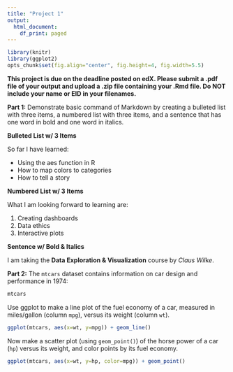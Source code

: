 ```yaml
---
title: "Project 1"
output:
  html_document:
    df_print: paged
---
```


```r
library(knitr)
library(ggplot2)
opts_chunk$set(fig.align="center", fig.height=4, fig.width=5.5)
```

**This project is due on the deadline posted on edX. Please submit a .pdf file of your output and upload a .zip file containing your .Rmd file. Do NOT include your name or EID in your filenames.**


**Part 1:** Demonstrate basic command of Markdown by creating a bulleted list with three items, a numbered list with three items, and a sentence that has one word in bold and one word in italics.

**Bulleted List w/ 3 Items**

So far I have learned: 

* Using the aes function in R
* How to map colors to categories
* How to tell a story

**Numbered List w/ 3 Items**

What I am looking forward to learning are: 

1. Creating dashboards
2. Data ethics
3. Interactive plots

**Sentence w/ Bold & Italics**

I am taking the **Data Exploration & Visualization** course by *Claus Wilke*.

**Part 2:** The `mtcars` dataset contains information on car design and performance in 1974:

```r
mtcars
```

Use ggplot to make a line plot of the fuel economy of a car, measured in miles/gallon (column `mpg`), versus its weight (column `wt`).

```r
ggplot(mtcars, aes(x=wt, y=mpg)) + geom_line()
```

Now make a scatter plot (using `geom_point()`) of the horse power of a car (`hp`) versus its weight, and color points by its fuel economy.

```r
ggplot(mtcars, aes(x=wt, y=hp, color=mpg)) + geom_point()
```
